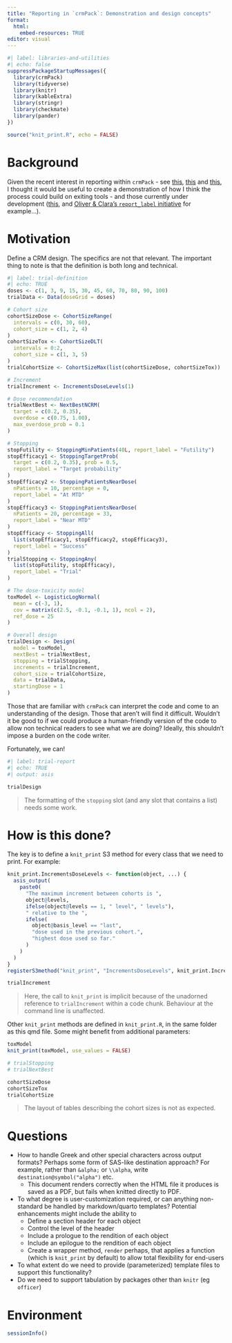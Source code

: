 ```yaml
---
title: "Reporting in `crmPack`: Demonstration and design concepts"
format: 
  html:
    embed-resources: TRUE
editor: visual
---
```


```r
#| label: libraries-and-utilities
#| echo: false
suppressPackageStartupMessages({
  library(crmPack)
  library(tidyverse)
  library(knitr)
  library(kableExtra)
  library(stringr)
  library(checkmate)
  library(pander)
})
```

```r
source("knit_print.R", echo = FALSE)
```

# Background

Given the recent interest in reporting within `crmPack` - see
[this](https://github.com/Roche/crmPack/issues/670),
[this](https://github.com/Roche/crmPack/issues/608) and
[this](https://github.com/Roche/crmPack/issues/480), I thought it would be useful to create a
demonstration of how I think the process could build on exiting tools - and those currently under
development ([this](https://github.com/Roche/crmPack/issues/587), and [Oliver & Clara's
`report_label` initiative](https://github.com/Roche/crmPack/issues/124) for example...).

# Motivation

Define a CRM design. The specifics are not that relevant. The important thing to note is that the
definition is both long and technical.

```r
#| label: trial-definition
#| echo: TRUE
doses <- c(1, 3, 9, 15, 30, 45, 60, 70, 80, 90, 100)
trialData <- Data(doseGrid = doses)

# Cohort size
cohortSizeDose <- CohortSizeRange(
  intervals = c(0, 30, 60),
  cohort_size = c(1, 2, 4)
)
cohortSizeTox <- CohortSizeDLT(
  intervals = 0:2,
  cohort_size = c(1, 3, 5)
)
trialCohortSize <- CohortSizeMax(list(cohortSizeDose, cohortSizeTox))

# Increment
trialIncrement <- IncrementsDoseLevels(1)

# Dose recommendation
trialNextBest <- NextBestNCRM(
  target = c(0.2, 0.35),
  overdose = c(0.75, 1.00),
  max_overdose_prob = 0.1
)

# Stopping
stopFutility <- StoppingMinPatients(40L, report_label = "Futility")
stopEfficacy1 <- StoppingTargetProb(
  target = c(0.2, 0.35), prob = 0.5,
  report_label = "Target probability"
)
stopEfficacy2 <- StoppingPatientsNearDose(
  nPatients = 10, percentage = 0,
  report_label = "At MTD"
)
stopEfficacy3 <- StoppingPatientsNearDose(
  nPatients = 20, percentage = 33,
  report_label = "Near MTD"
)
stopEfficacy <- StoppingAll(
  list(stopEfficacy1, stopEfficacy2, stopEfficacy3),
  report_label = "Success"
)
trialStopping <- StoppingAny(
  list(stopFutility, stopEfficacy),
  report_label = "Trial"
)

# The dose-toxicity model
toxModel <- LogisticLogNormal(
  mean = c(-3, 1),
  cov = matrix(c(2.5, -0.1, -0.1, 1), ncol = 2),
  ref_dose = 25
)

# Overall design
trialDesign <- Design(
  model = toxModel,
  nextBest = trialNextBest,
  stopping = trialStopping,
  increments = trialIncrement,
  cohort_size = trialCohortSize,
  data = trialData,
  startingDose = 1
)
```

Those that are familiar with `crmPack` can interpret the code and come to an understanding of the
design. Those that aren't will find it difficult. Wouldn't it be good to if we could produce a
human-friendly version of the code to allow non technical readers to see what we are doing? Ideally,
this shouldn't impose a burden on the code writer.

Fortunately, we can!

```r
#| label: trial-report
#| echo: TRUE
#| output: asis

trialDesign
```

> The formatting of the `stopping` slot (and any slot that contains a list) needs some work.

# How is this done?

The key is to define a `knit_print` S3 method for every class that we need to print. For example:

```r
knit_print.IncrementsDoseLevels <- function(object, ...) {
  asis_output(
    paste0(
      "The maximum increment between cohorts is ",
      object@levels,
      ifelse(object@levels == 1, " level", " levels"),
      " relative to the ",
      ifelse(
        object@basis_level == "last",
        "dose used in the previous cohort.",
        "highest dose used so far."
      )
    )
  )
}
registerS3method("knit_print", "IncrementsDoseLevels", knit_print.IncrementsDoseLevels)

trialIncrement
```

> Here, the call to `knit_print` is implicit because of the unadorned reference to `trialIncrement`
> within a code chunk. Behaviour at the command line is unaffected.

Other `knit_print` methods are defined in `knit_print.R`, in the same folder as this qmd file. Some
might benefit from additional parameters:

```r
toxModel
knit_print(toxModel, use_values = FALSE)
```

```r
# trialStopping
# trialNextBest

cohortSizeDose
cohortSizeTox
trialCohortSize
```

> The layout of tables describing the cohort sizes is not as expected.

# Questions

-   How to handle Greek and other special characters across output formats? Perhaps some form of
    SAS-like destination approach? For example, rather than `&alpha;` or `\\alpha`, write
    `destination@symbol("alpha")` etc.
    -   This document renders correctly when the HTML file it produces is saved as a PDF, but fails
        when knitted directly to PDF.
-   To what degree is user-customization required, or can anything non-standard be handled by
    markdown/quarto templates? Potential enhancements might include the ability to
    -   Define a section header for each object
    -   Control the level of the header
    -   Include a prologue to the rendition of each object
    -   Include an epilogue to the rendition of each object
    -   Create a wrapper method, `render` perhaps, that applies a function (which is `knit_print` by
        default) to allow total flexibility for end-users
-   To what extent do we need to provide (parameterized) template files to support this
    functionality?
-   Do we need to support tabulation by packages other than `knitr` (eg `officer`)

# Environment

```r
sessionInfo()
```
